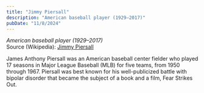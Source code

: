 ```yaml
---
title: "Jimmy Piersall"
description: "American baseball player (1929–2017)"
pubDate: "11/8/2024"
---
```


*American baseball player (1929–2017)*  
Source (Wikipedia): [Jimmy Piersall][1]

James Anthony Piersall was an American baseball center fielder who played 17 seasons in Major League Baseball (MLB) for five teams, from 1950 through 1967. Piersall was best known for his well-publicized battle with bipolar disorder that became the subject of a book and a film, Fear Strikes Out.

[1]: https://en.wikipedia.org/wiki/Jimmy_Piersall
